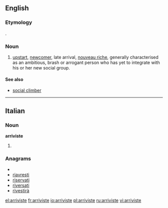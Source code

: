 ==English==
===Etymology===
{{etyl|fr}} {{term|arriviste|lang=fr}}.

===Noun===
{{en-noun}}

# [[upstart]], [[newcomer]], late arrival, [[nouveau riche]], generally characterised as an ambitious, brash or arrogant person who has yet to integrate with his or her new social group.

====See also====
* [[social climber]]

----

==Italian==

===Noun===
'''arriviste''' {{f}}

# {{plural of|[[arrivista]]|lang=Italian}}

===Anagrams===
* {{alphagram|aeiirrstv}}
* [[riavresti#Italian|riavresti]]
* [[riservati#Italian|riservati]]
* [[riversati#Italian|riversati]]
* [[rivestirà#Italian|rivestirà]]

[[el:arriviste]]
[[fr:arriviste]]
[[io:arriviste]]
[[pl:arriviste]]
[[ru:arriviste]]
[[vi:arriviste]]